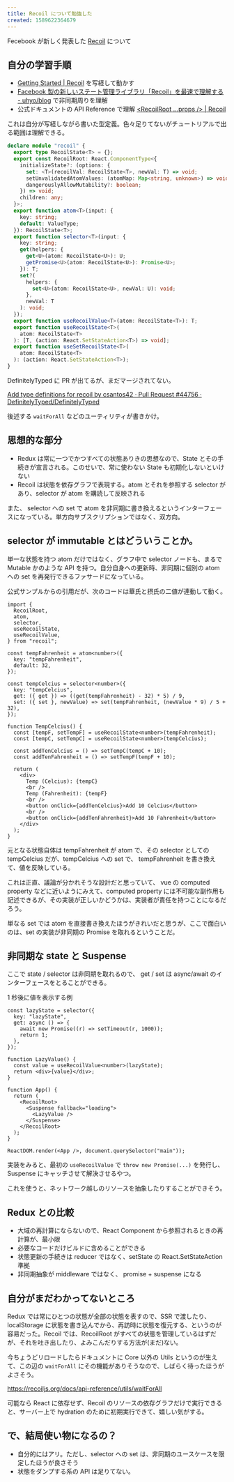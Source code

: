 ```yaml
---
title: Recoil について勉強した
created: 1589622364679
---
```


Fecebook が新しく発表した [Recoil](https://recoiljs.org/) について

## 自分の学習手順

- [Getting Started \| Recoil](https://recoiljs.org/docs/introduction/getting-started/) を写経して動かす
- [Facebook 製の新しいステート管理ライブラリ「Recoil」を最速で理解する \- uhyo/blog](https://blog.uhy.ooo/entry/2020-05-16/recoil-first-impression/) で非同期周りを理解
- 公式ドキュメントの API Reference で理解 [<RecoilRoot \.\.\.props /> \| Recoil](https://recoiljs.org/docs/api-reference/core/RecoilRoot)

これは自分が写経しながら書いた型定義。色々足りてないがチュートリアルで出る範囲は理解できる。

```ts
declare module "recoil" {
  export type RecoilState<T> = {};
  export const RecoilRoot: React.ComponentType<{
    initializeState?: (options: {
      set: <T>(recoilVal: RecoilState<T>, newVal: T) => void;
      setUnvalidatedAtomValues: (atomMap: Map<string, unknown>) => void;
      dangerouslyAllowMutability?: boolean;
    }) => void;
    children: any;
  }>;
  export function atom<T>(input: {
    key: string;
    default: ValueType;
  }): RecoilState<T>;
  export function selector<T>(input: {
    key: string;
    get(helpers: {
      get<U>(atom: RecoilState<U>): U;
      getPromise<U>(atom: RecoilState<U>): Promise<U>;
    }): T;
    set?(
      helpers: {
        set<U>(atom: RecoilState<U>, newVal: U): void;
      },
      newVal: T
    ): void;
  });
  export function useRecoilValue<T>(atom: RecoilState<T>): T;
  export function useRecoilState<T>(
    atom: RecoilState<T>
  ): [T, (action: React.SetStateAction<T>) => void];
  export function useSetRecoilState<T>(
    atom: RecoilState<T>
  ): (action: React.SetStateAction<T>);
}
```

DefinitelyTyped に PR が出てるが、まだマージされてない。

[Add type definitions for recoil by csantos42 · Pull Request \#44756 · DefinitelyTyped/DefinitelyTyped](https://github.com/DefinitelyTyped/DefinitelyTyped/pull/44756)

後述する `waitForAll` などのユーティリティが書きかけ。

## 思想的な部分

- Redux は常に一つでかつすべての状態ありきの思想なので、State とその手続きが宣言される。このせいで、常に使わない State も初期化しないといけない
- Recoil は状態を依存グラフで表現する。atom とそれを参照する selector があり、selector が atom を購読して反映される

また、 selector への set で atom を非同期に書き換えるというインターフェースになっている。単方向サブスクリプションではなく、双方向。

## selector が immutable とはどういうことか。

単一な状態を持つ atom だけではなく、グラフ中で selector ノードも、まるで Mutable かのような API を持つ。自分自身への更新時、非同期に個別の atom への set を再発行できるファサードになっている。

公式サンプルからの引用だが、次のコードは華氏と摂氏の二値が連動して動く。

```tsx
import {
  RecoilRoot,
  atom,
  selector,
  useRecoilState,
  useRecoilValue,
} from "recoil";

const tempFahrenheit = atom<number>({
  key: "tempFahrenheit",
  default: 32,
});

const tempCelcius = selector<number>({
  key: "tempCelcius",
  get: ({ get }) => ((get(tempFahrenheit) - 32) * 5) / 9,
  set: ({ set }, newValue) => set(tempFahrenheit, (newValue * 9) / 5 + 32),
});

function TempCelcius() {
  const [tempF, setTempF] = useRecoilState<number>(tempFahrenheit);
  const [tempC, setTempC] = useRecoilState<number>(tempCelcius);

  const addTenCelcius = () => setTempC(tempC + 10);
  const addTenFahrenheit = () => setTempF(tempF + 10);

  return (
    <div>
      Temp (Celcius): {tempC}
      <br />
      Temp (Fahrenheit): {tempF}
      <br />
      <button onClick={addTenCelcius}>Add 10 Celcius</button>
      <br />
      <button onClick={addTenFahrenheit}>Add 10 Fahrenheit</button>
    </div>
  );
}
```

元となる状態自体は tempFahrenheit が atom で、その selector としての tempCelcius だが、tempCelcius への set で、 tempFahrenheit を書き換えて、値を反映している。

これは正直、議論が分かれそうな設計だと思っていて、 vue の computed property などに近いようにみえて、computed property には不可能な副作用も記述できるが、その実装が正しいかどうかは、実装者が責任を持つことになるだろう。

単なる set では atom を直接書き換えたほうがきれいだと思うが、ここで面白いのは、set の実装が非同期の Promise を取れるということだ。

## 非同期な state と Suspense

ここで state / selector は非同期を取れるので、 get / set は async/await のインターフェースをとることができる。

1 秒後に値を表示する例

```tsx
const lazyState = selector({
  key: "lazyState",
  get: async () => {
    await new Promise((r) => setTimeout(r, 1000));
    return 1;
  },
});

function LazyValue() {
  const value = useRecoilValue<number>(lazyState);
  return <div>{value}</div>;
}

function App() {
  return (
    <RecoilRoot>
      <Suspense fallback="loading">
        <LazyValue />
      </Suspense>
    </RecoilRoot>
  );
}

ReactDOM.render(<App />, document.querySelector("main"));
```

実装をみると、最初の `useRecoilValue` で `throw new Promise(...)` を発行し、 Suspense にキャッチさせて解決させるやつ。

これを使うと、ネットワーク越しのリソースを抽象したりすることができそう。

## Redux との比較

- 大域の再計算にならないので、React Component から参照されるときの再計算が、最小限
- 必要なコードだけビルドに含めることができる
- 状態更新の手続きは reducer ではなく、setState の React.SetStateAction 準拠
- 非同期抽象が middleware ではなく、 promise + suspense になる

## 自分がまだわかってないところ

Redux では常にひとつの状態が全部の状態を表すので、SSR で渡したり、 localStorage に状態を書き込んでから、再訪時に状態を復元する、というのが容易だった。Recoil では、RecoilRoot がすべての状態を管理しているはずだが、それを吐き出したり、よみこんだりする方法が(まだ)ない。

今ちょうどリロードしたらドキュメントに Core 以外の Utils というのが生えて、この辺の `waitForAll` にその機能がありそうなので、しばらく待ったほうがよさそう。

https://recoiljs.org/docs/api-reference/utils/waitForAll

可能なら React に依存せず、Recoil のリソースの依存グラフだけで実行できると、サーバー上で hydration のために初期実行できて、嬉しい気がする。

## で、結局使い物になるの？

- 自分的にはアリ。ただし、selector への set は、非同期のユースケースを限定したほうが良さそう
- 状態をダンプする系の API は足りてない。
